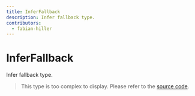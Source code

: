 ```yaml
---
title: InferFallback
description: Infer fallback type.
contributors:
  - fabian-hiller
---
```


# InferFallback

Infer fallback type.

> This type is too complex to display. Please refer to the [source code](https://github.com/fabian-hiller/valibot/blob/main/library/src/methods/getFallback/getFallback.ts).
